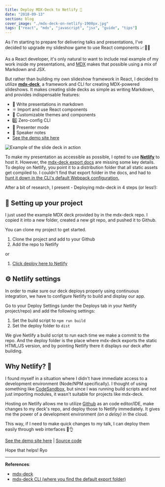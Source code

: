 ```yaml
---
title: Deploy MDX-Deck to Netlify 🚀
date: "2018-09-13"
section: blog
cover_image: "./mdx-deck-on-netlify-1900px.jpg"
tags: ["react", "mdx", "javascript", "jsx", "guide", "tips"]
---
```


As I'm starting to prepare for delivering talks and presentations, I've decided to upgrade my slideshow game to use React components 📈💁‍♀️

As a React developer, it's only natural to want to include real example of my work inside my presentations, and [MDX](https://github.com/mdx-js/mdx) makes that possible using a mix of Markdown and JSX.

But rather than building my own slideshow framework in React, I decided to utilize [**mdx-deck**](https://github.com/jxnblk/mdx-deck), a framework and CLI for creating MDX-powered slideshows. It makes creating slide decks as simple as writing Markdown, and provides indispensable features:

- 📝 Write presentations in markdown
- ⚛️ Import and use React components
- 💅 Customizable themes and components
- 0️⃣ Zero-config CLI
- 💁 Presenter mode
- 📓 Speaker notes
- [See the demo site here](https://dazzling-kepler-4cc40d.netlify.com/)

<img
  src="./mdx-deck boilerplate 3.gif"
  alt="Example of the slide deck in action"
/>

To make my presentation as accessible as possible, I opted to use [**Netlify**](http://netlify.com) to host it. However, the [mdx-deck export docs](https://github.com/jxnblk/mdx-deck/blob/master/docs/exporting.md) are missing some key details. To deploy on Netlify, you point it to a distribution folder that all static assets get compiled to. I couldn't find that export folder in the docs, and had to [hunt it down in the CLI's default Webpack configuration.](https://github.com/jxnblk/mdx-deck/blob/master/cli.js)

After a bit of research, I present - Deploying mdx-deck in 4 steps (or less!):

## 📄 Setting up your project

I just used the example MDX deck provided by in the mdx-deck repo. I copied it into a new folder, created a new git repo, and pushed it to Github.

You can clone my project to get started.

1. Clone the project and add to your Github
1. Add the repo to Netlify

or

1. [Click deploy here to Netlify](https://app.netlify.com/start/deploy?repository=https://github.com/whoisryosuke/mdx-deck-netlify)

## ⚙️ Netlify settings

In order to make sure our deck deploys properly using continuous integration, we have to configure Netlify to build and display our app.

Go to your Deploy Settings (under the Deploys tab in your Netlify project/repo) and add the following settings:

1. Set the build script to `npm run build`
1. Set the deploy folder to `dist`

We give Netlify a build script to run each time we make a commit to the repo. And the deploy folder is the place where mdx-deck exports the static HTML/JS version, and by pointing Netlify there it displays our deck after building.

## Why Netlify? 🤨

I found myself in a situation where I didn't have immediate access to a development environment (Node/NPM specifically). I thought of using something like [CodeSandbox](http://codesandbox.io), but since I was running build scripts and not just importing modules, it wasn't suitable for projects like mdx-deck.

Hosting on Netlify allows me to utilize [Github](http://github.com) as an code editor/IDE, make changes to my deck's repo, and deploy those to Netlify immediately. It gives me the power of a development environment _(on a delay)_ in the cloud.

This way, if I need to make quick changes to my talk, I can deploy them easily through web interfaces 👏👌

[See the demo site here](https://dazzling-kepler-4cc40d.netlify.com/) | [Source code](https://github.com/whoisryosuke/mdx-deck-netlify)

Hope that helps!
Ryo

---

**References**:

- [mdx-deck](https://github.com/jxnblk/mdx-deck)
- [mdx-deck CLI (where you find the default export folder)](https://github.com/jxnblk/mdx-deck/blob/master/cli.js)
